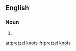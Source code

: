
==English==

===Noun===
{{head|en|plural}}

# {{plural of|pretzel knot|lang=en}}

[[ar:pretzel knots]]
[[fr:pretzel knots]]